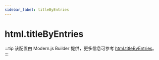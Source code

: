 ```yaml
---
sidebar_label: titleByEntries
---
```


# html.titleByEntries

:::tip
该配置由 Modern.js Builder 提供，更多信息可参考 [html.titleByEntries](https://modernjs.dev/builder/api/config-html.html#htmltitlebyentries)。
:::


<Main />
